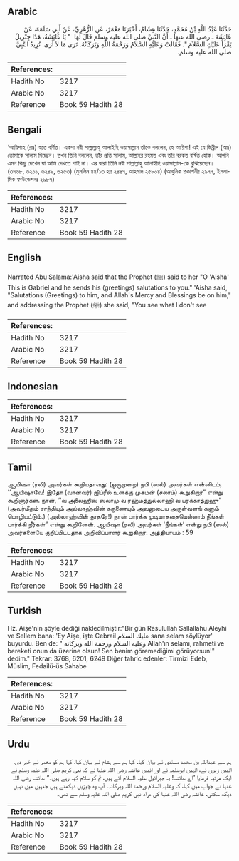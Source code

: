 ## Arabic


<div dir="rtl" lang="ar" style={{fontSize:'larger',backgroundColor:'#f8f9fa',padding:20}}>
حَدَّثَنَا عَبْدُ اللَّهِ بْنُ مُحَمَّدٍ، حَدَّثَنَا هِشَامٌ، أَخْبَرَنَا مَعْمَرٌ، عَنِ الزُّهْرِيِّ، عَنْ أَبِي سَلَمَةَ، عَنْ عَائِشَةَ ـ رضى الله عنها ـ أَنَّ النَّبِيَّ صلى الله عليه وسلم قَالَ لَهَا ‏ "‏ يَا عَائِشَةُ، هَذَا جِبْرِيلُ يَقْرَأُ عَلَيْكِ السَّلاَمَ ‏"‏‏.‏ فَقَالَتْ وَعَلَيْهِ السَّلاَمُ وَرَحْمَةُ اللَّهِ وَبَرَكَاتُهُ‏.‏ تَرَى مَا لاَ أَرَى‏.‏ تُرِيدُ النَّبِيَّ صلى الله عليه وسلم‏.‏
</div>
<div style={{backgroundColor:'#f8f9fa',padding:20, marginBottom: 10}}><table> <thead> <tr> <th>References:</th> <th></th> </tr> </thead> <tbody><tr><td>Hadith No</td><td>3217</td></tr><tr><td>Arabic No</td><td>3217</td></tr><tr><td>Reference</td><td>Book 59 Hadith 28</td></tr></tbody></table></div>

## Bengali


<div dir="ltr" lang="bn" style={{fontSize:'larger',backgroundColor:'#f8f9fa',padding:20}}>
‘আয়িশাহ (রাঃ) হতে বর্ণিত। একদা নবী সাল্লাল্লাহু আলাইহি ওয়াসাল্লাম তাঁকে বললেন, হে আয়িশা! এই যে জিব্রীল (আঃ) তোমাকে সালাম দিচ্ছেন। তখন তিনি বললেন, তাঁর প্রতি সালাম, আল্লাহর রহমত এবং তাঁর বরকত বর্ষিত হোক। আপনি এমন কিছু দেখেন যা আমি দেখতে পাই না। এর দ্বারা তিনি নবী সাল্লাল্লাহু আলাইহি ওয়াসাল্লাম-কে বুঝিয়েছেন। (৩৭৬৮, ৬২০১, ৬২৪৯, ৬২৫৩) (মুসলিম ৪৪/১৩ হাঃ ২৪৪৭, আহমাদ ২৫৮০৪) (আধুনিক প্রকাশনীঃ ২৯৭৭, ইসলামিক ফাউন্ডেশনঃ ২৯৮৭)
</div>
<div style={{backgroundColor:'#f8f9fa',padding:20, marginBottom: 10}}><table> <thead> <tr> <th>References:</th> <th></th> </tr> </thead> <tbody><tr><td>Hadith No</td><td>3217</td></tr><tr><td>Arabic No</td><td>3217</td></tr><tr><td>Reference</td><td>Book 59 Hadith 28</td></tr></tbody></table></div>

## English


<div dir="ltr" lang="en" style={{fontSize:'larger',backgroundColor:'#f8f9fa',padding:20}}>
Narrated Abu Salama:'Aisha said that the Prophet (ﷺ) said to her "O 'Aisha' This is Gabriel and he sends his (greetings) salutations to you." 'Aisha said, "Salutations (Greetings) to him, and Allah's Mercy and Blessings be on him," and addressing the Prophet (ﷺ) she said, "You see what I don't see
</div>
<div style={{backgroundColor:'#f8f9fa',padding:20, marginBottom: 10}}><table> <thead> <tr> <th>References:</th> <th></th> </tr> </thead> <tbody><tr><td>Hadith No</td><td>3217</td></tr><tr><td>Arabic No</td><td>3217</td></tr><tr><td>Reference</td><td>Book 59 Hadith 28</td></tr></tbody></table></div>

## Indonesian


<div dir="ltr" lang="id" style={{fontSize:'larger',backgroundColor:'#f8f9fa',padding:20}}>

</div>
<div style={{backgroundColor:'#f8f9fa',padding:20, marginBottom: 10}}><table> <thead> <tr> <th>References:</th> <th></th> </tr> </thead> <tbody><tr><td>Hadith No</td><td>3217</td></tr><tr><td>Arabic No</td><td>3217</td></tr><tr><td>Reference</td><td>Book 59 Hadith 28</td></tr></tbody></table></div>

## Tamil


<div dir="ltr" lang="ta" style={{fontSize:'larger',backgroundColor:'#f8f9fa',padding:20}}>
ஆயிஷா (ரலி) அவர்கள் கூறியதாவது: (ஒருமுறை) நபி (ஸல்) அவர்கள் என்னிடம், ‘‘ஆயிஷாவே! இதோ (வானவர்) ஜிப்ரீல் உனக்கு முகமன் (சலாம்) கூறுகிறார்” என்று கூறினார்கள். நான், ‘‘வ அலைஹிஸ் ஸலாமு வ ரஹ்மத்துல்லாஹி வ பரக்காத்துஹு” (அவர்மீதும் சாந்தியும் அல்லாஹ்வின் கருணையும் அவனுடைய அருள்வளங் களும் பொழியட்டும்.) (அல்லாஹ்வின் தூதரே!) நான் பார்க்க முடியாததையெல்லாம் நீங்கள் பார்க்கி றீர்கள்” என்று கூறினேன். ஆயிஷா (ரலி) அவர்கள் ‘நீங்கள்’ என்று நபி (ஸல்) அவர்களையே குறிப்பிட்டதாக அறிவிப்பாளர் கூறுகிறார். அத்தியாயம் : 59
</div>
<div style={{backgroundColor:'#f8f9fa',padding:20, marginBottom: 10}}><table> <thead> <tr> <th>References:</th> <th></th> </tr> </thead> <tbody><tr><td>Hadith No</td><td>3217</td></tr><tr><td>Arabic No</td><td>3217</td></tr><tr><td>Reference</td><td>Book 59 Hadith 28</td></tr></tbody></table></div>

## Turkish


<div dir="ltr" lang="tr" style={{fontSize:'larger',backgroundColor:'#f8f9fa',padding:20}}>
Hz. Aişe'nin şöyle dediği nakledilmiştir:"Bir gün Resulullah Sallallahu Aleyhi ve Sellem bana: 'Ey Aişe, işte Cebrail عليك السلام sana selam söylüyor' buyurdu. Ben de: " وعليه السلام ورحمة الله وبركاته Allah'ın selamı, rahmeti ve bereketi onun da üzerine olsun! Sen benim göremediğimi görüyorsun!" dedim." Tekrar: 3768, 6201, 6249 Diğer tahric edenler: Tirmizi Edeb, Müslim, Fedailü-üs Sahabe
</div>
<div style={{backgroundColor:'#f8f9fa',padding:20, marginBottom: 10}}><table> <thead> <tr> <th>References:</th> <th></th> </tr> </thead> <tbody><tr><td>Hadith No</td><td>3217</td></tr><tr><td>Arabic No</td><td>3217</td></tr><tr><td>Reference</td><td>Book 59 Hadith 28</td></tr></tbody></table></div>

## Urdu


<div dir="rtl" lang="ur" style={{fontSize:'larger',backgroundColor:'#f8f9fa',padding:20}}>
ہم سے عبداللہ بن محمد مسندی نے بیان کیا، کہا ہم سے ہشام نے بیان کیا، کہا ہم کو معمر نے خبر دی، انہیں زہری نے، انہیں ابوسلمہ نے اور انہیں عائشہ رضی اللہ عنہا نے کہ نبی کریم صلی اللہ علیہ وسلم نے ایک مرتبہ فرمایا ”اے عائشہ! یہ جبرائیل علیہ السلام آئے ہیں، تم کو سلام کہہ رہے ہیں۔“ عائشہ رضی اللہ عنہا نے جواب میں کہا، کہ وعلیہ السلام ورحمۃ اللہ وبرکاتہ۔ آپ وہ چیزیں دیکھتے ہیں جنہیں میں نہیں دیکھ سکتی، عائشہ رضی اللہ عنہا کی مراد نبی کریم صلی اللہ علیہ وسلم سے تھی۔
</div>
<div style={{backgroundColor:'#f8f9fa',padding:20, marginBottom: 10}}><table> <thead> <tr> <th>References:</th> <th></th> </tr> </thead> <tbody><tr><td>Hadith No</td><td>3217</td></tr><tr><td>Arabic No</td><td>3217</td></tr><tr><td>Reference</td><td>Book 59 Hadith 28</td></tr></tbody></table></div>